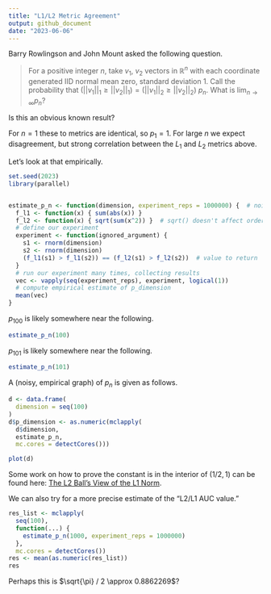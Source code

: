 ```yaml
---
title: "L1/L2 Metric Agreement"
output: github_document
date: "2023-06-06"
---
```


Barry Rowlingson and John Mount asked the following question.

> For a positive integer $n$, take $v_1$, $v_2$ vectors in $\mathbb{R}^n$ with each coordinate generated IID normal mean zero, standard deviation 1. Call the probability that $(||v_1||_1 \ge ||v_2||_1) = (||v_1||_2 \ge ||v_2||_2)$ $p_n$.  What is $\lim_{n \rightarrow \infty} p_n$?

Is this an obvious known result?

For $n = 1$ these to metrics are identical, so $p_1 = 1$. For large $n$ we expect disagreement, but strong correlation between the $L_1$ and $L_2$ metrics above. 


Let's look at that empirically.

```r
set.seed(2023)
library(parallel)


estimate_p_n <- function(dimension, experiment_reps = 1000000) {  # noisy empirical estimate
  f_l1 <- function(x) { sum(abs(x)) }
  f_l2 <- function(x) { sqrt(sum(x^2)) }  # sqrt() doesn't affect order, so could leave it out.
  # define our experiment
  experiment <- function(ignored_argument) { 
    s1 <- rnorm(dimension)
    s2 <- rnorm(dimension)
    (f_l1(s1) > f_l1(s2)) == (f_l2(s1) > f_l2(s2))  # value to return
  }
  # run our experiment many times, collecting results
  vec <- vapply(seq(experiment_reps), experiment, logical(1))
  # compute empirical estimate of p_dimension
  mean(vec)
}
```

$p_{100}$ is likely somewhere near the following.

```r
estimate_p_n(100)
```

$p_{101}$ is likely somewhere near the following.

```r
estimate_p_n(101)
```

A (noisy, empirical graph) of $p_n$ is given as follows.

```r
d <- data.frame(
  dimension = seq(100)
)
d$p_dimension <- as.numeric(mclapply(
  d$dimension, 
  estimate_p_n, 
  mc.cores = detectCores()))
```

```r
plot(d)
```

Some work on how to prove the constant is in the interior of $(1/2, 1)$ can be found here: [The L2 Ball's View of the L1 Norm](https://github.com/WinVector/Examples/blob/main/L1L2/L1L2.ipynb).

We can also try for a more precise estimate of the "L2/L1 AUC value."

```r
res_list <- mclapply(
  seq(100),
  function(...) {
    estimate_p_n(1000, experiment_reps = 1000000)
  },
  mc.cores = detectCores())
res <- mean(as.numeric(res_list))
res
```



Perhaps this is $\sqrt{\pi} / 2 \approx 0.8862269$?

